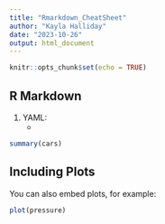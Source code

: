 ```yaml
---
title: "Rmarkdown_CheatSheet"
author: "Kayla Halliday"
date: "2023-10-26"
output: html_document
---
```


```r
knitr::opts_chunk$set(echo = TRUE)
```

## R Markdown
1. YAML:
    - 


```r
summary(cars)
```

## Including Plots

You can also embed plots, for example:

```r
plot(pressure)
```


